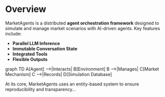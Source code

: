 ---
---

# Overview


MarketAgents is a distributed **agent orchestration framework** designed to simulate and manage market scenarios with AI-driven agents. Key features include:

- **Parallel LLM Inference**
- **Immutable Conversation State**
- **Integrated Tools**
- **Flexible Outputs**

<Diagram id="arch-overview">
  graph TD A[Agent] -->|Interacts| B[Environment] B -->|Manages| C[Market
  Mechanism] C -->|Records| D[Simulation Database]
</Diagram>

At its core, MarketAgents uses an entity-based system to ensure reproducibility and transparency...
